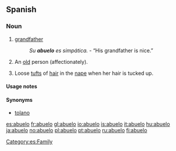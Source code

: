 ==Spanish==
===Noun===
{{es-noun-mf|feminine=abuela}}

# [[grandfather]]
#: ''Su '''abuelo''' es simpática.'' - “His grandfather is nice.”
# {{colloquial|lang=es}} An [[old]] person (affectionately).
# Loose [[tuft]]s of [[hair]] in the [[nape]] when her hair is tucked up.

====Usage notes====
{{es-note-noun-mf}}

====Synonyms====
* {{sense|loose tufts of hair}} [[tolano]]

[[Category:es:Family]]

[[es:abuelo]]
[[fr:abuelo]]
[[gl:abuelo]]
[[io:abuelo]]
[[is:abuelo]]
[[it:abuelo]]
[[hu:abuelo]]
[[ja:abuelo]]
[[no:abuelo]]
[[pl:abuelo]]
[[pt:abuelo]]
[[ru:abuelo]]
[[fi:abuelo]]
